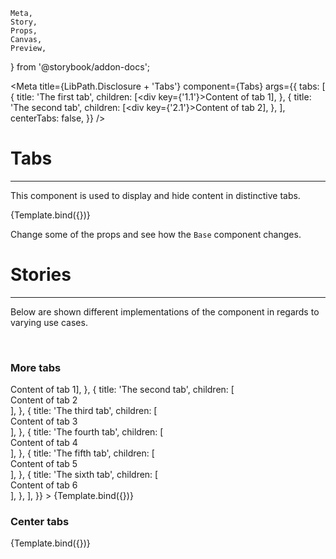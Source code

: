     Meta,
    Story,
    Props,
    Canvas,
    Preview,
} from '@storybook/addon-docs';


<Meta
    title={LibPath.Disclosure + 'Tabs'}
    component={Tabs}
    args={{
        tabs: [
            {
                title: 'The first tab',
                children: [<div key={'1.1'}>Content of tab 1</div>],
            },
            {
                title: 'The second tab',
                children: [<div key={'2.1'}>Content of tab 2</div>],
            },
        ],
        centerTabs: false,
    }}
/>

# Tabs

<ComponentStability variant="stable" />

<hr />

This component is used to display and hide content in distinctive tabs.

<Preview withToolbar>
    <Story name="Base">{Template.bind({})}</Story>
</Preview>

Change some of the props and see how the `Base` component changes.

<Props story="Base" />

# Stories

<hr />

Below are shown different implementations of the component in regards to varying
use cases.

<br />

### More tabs

<Canvas>
    <Story
        name="More tabs"
        args={{
            tabs: [
                {
                    title: 'The first tab',
                    children: [<div key={'1.1'}>Content of tab 1</div>],
                },
                {
                    title: 'The second tab',
                    children: [<div key={'2.1'}>Content of tab 2</div>],
                },
                {
                    title: 'The third tab',
                    children: [<div key={'3.1'}>Content of tab 3</div>],
                },
                {
                    title: 'The fourth tab',
                    children: [<div key={'4.1'}>Content of tab 4</div>],
                },
                {
                    title: 'The fifth tab',
                    children: [<div key={'5.1'}>Content of tab 5</div>],
                },
                {
                    title: 'The sixth tab',
                    children: [<div key={'6.1'}>Content of tab 6</div>],
                },
            ],
        }}
    >
        {Template.bind({})}
    </Story>
</Canvas>

### Center tabs

<Canvas>
    <Story
        name="Center tabs"
        args={{
            centerTabs: true,
        }}
    >
        {Template.bind({})}
    </Story>
</Canvas>
